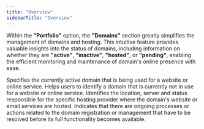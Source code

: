 ```yaml
---
title: "Overview"
sidebarTitle: "Overview"
---
```




Within the **"Portfolio"** option, the **"Domains"** section greatly simplifies the management of domains and hosting. This intuitive feature provides valuable insights into the status of domains, including information on whether they are **"active"**, **"inactive"**, **"hosted"**, or **"pending"**, enabling the efficient monitoring and maintenance of domain's online presence with ease.


<CardGroup cols={2}>
  <Card
    title="Active"
    icon="person-running-fast"
    href="/Portfolio/Domains/Active"
  >
    Specifies the currently active domain that is being used for a website or online service.
  </Card>
  <Card title="Inactive" icon="person" href="/Portfolio/Domains/Inactive">
    Helps users to identify a domain that is currently not in use for a website or online service.
  </Card>
  <Card
    title="Hosts"
    icon="server"
    href="/Portfolio/Domains/Hosts"
  >
    Identifies the location, server and status responsible for the specific hosting provider where the domain's website or email services are hosted.
  </Card>
  <Card
    title="Pending"
    icon="circle-stop"
    href="/Portfolio/Domains/Pending"
  >
    Indicates that there are ongoing processes or actions related to the domain registration or management that have to be resolved before its full functionality becomes available.
  </Card>
</CardGroup>